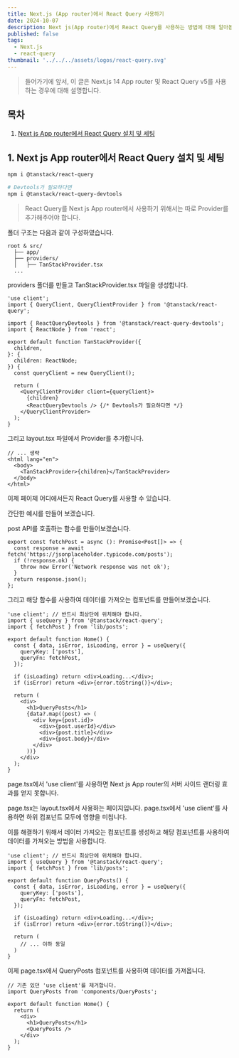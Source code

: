 ```yaml
---
title: Next.js (App router)에서 React Query 사용하기
date: 2024-10-07
description: Next js(App router)에서 React Query를 사용하는 방법에 대해 알아봅니다.
published: false
tags:
  - Next.js
  - react-query
thumbnail: '../../../assets/logos/react-query.svg'
---
```


> 들어가기에 앞서, 이 글은 Next.js 14 App router 및 React Query v5를 사용하는 경우에 대해 설명합니다.

## 목차

1. [Next js App router에서 React Query 설치 및 세팅](#1-next-js-app-router에서-react-query-설치-및-세팅)

## 1. Next js App router에서 React Query 설치 및 세팅

```bash
npm i @tanstack/react-query

# Devtools가 필요하다면
npm i @tanstack/react-query-devtools
```

> React Query를 Next js App router에서 사용하기 위해서는 따로 Provider를 추가해주어야 합니다.

폴더 구조는 다음과 같이 구성하였습니다.

```
root & src/
  ├── app/
  ├── providers/
  │   ├── TanStackProvider.tsx
  ...
```

providers 폴더를 만들고 TanStackProvider.tsx 파일을 생성합니다.

```tsx title="providers/TanStackProvider.tsx"
'use client';
import { QueryClient, QueryClientProvider } from '@tanstack/react-query';

import { ReactQueryDevtools } from '@tanstack/react-query-devtools';
import { ReactNode } from 'react';

export default function TanStackProvider({
  children,
}: {
  children: ReactNode;
}) {
  const queryClient = new QueryClient();

  return (
    <QueryClientProvider client={queryClient}>
      {children}
      <ReactQueryDevtools /> {/* Devtools가 필요하다면 */}
    </QueryClientProvider>
  );
}
```

그리고 layout.tsx 파일에서 Provider를 추가합니다.

```tsx title="app/layout.tsx"
// ... 생략
<html lang="en">
  <body>
    <TanStackProvider>{children}</TanStackProvider>
  </body>
</html>
```

이제 페이제 어디에서든지 React Query를 사용할 수 있습니다.

간단한 예시를 만들어 보겠습니다.

post API를 호출하는 함수를 만들어보겠습니다.

```tsx title="lib/posts.ts"
export const fetchPost = async (): Promise<Post[]> => {
  const response = await fetch('https://jsonplaceholder.typicode.com/posts');
  if (!response.ok) {
    throw new Error('Network response was not ok');
  }
  return response.json();
};
```

그리고 해당 함수를 사용하여 데이터를 가져오는 컴포넌트를 만들어보겠습니다.

<MDXAlert
  message="App router에서 React query를 사용하기 위해서는 반드시 파일 최상단 'use client'가 필요합니다."
  type="error"
/>

```tsx title="page.tsx"
'use client'; // 반드시 최상단에 위치해야 합니다.
import { useQuery } from '@tanstack/react-query';
import { fetchPost } from 'lib/posts';

export default function Home() {
  const { data, isError, isLoading, error } = useQuery({
    queryKey: ['posts'],
    queryFn: fetchPost,
  });

  if (isLoading) return <div>Loading...</div>;
  if (isError) return <div>{error.toString()}</div>;

  return (
    <div>
      <h1>QueryPosts</h1>
      {data?.map((post) => (
        <div key={post.id}>
          <div>{post.userId}</div>
          <div>{post.title}</div>
          <div>{post.body}</div>
        </div>
      ))}
    </div>
  );
}
```

page.tsx에서 'use client'를 사용하면 Next js App router의 서버 사이드 랜더링 효과를 얻지 못합니다.

page.tsx는 layout.tsx에서 사용하는 페이지입니다. page.tsx에서 'use client'를 사용하면 하위 컴포넌트 모두에 영향을 미칩니다.

이를 해결하기 위해서 데이터 가져오는 컴포넌트를 생성하고 해당 컴포넌트를 사용하여 데이터를 가져오는 방법을 사용합니다.

```tsx title="components/QueryPosts.tsx"
'use client'; // 반드시 최상단에 위치해야 합니다.
import { useQuery } from '@tanstack/react-query';
import { fetchPost } from 'lib/posts';

export default function QueryPosts() {
  const { data, isError, isLoading, error } = useQuery({
    queryKey: ['posts'],
    queryFn: fetchPost,
  });

  if (isLoading) return <div>Loading...</div>;
  if (isError) return <div>{error.toString()}</div>;

  return (
    // ... 이하 동일
  )
}
```

이제 page.tsx에서 QueryPosts 컴포넌트를 사용하여 데이터를 가져옵니다.

```tsx title="page.tsx"
// 기존 있던 'use client'를 제거합니다.
import QueryPosts from 'components/QueryPosts';

export default function Home() {
  return (
    <div>
      <h1>QueryPosts</h1>
      <QueryPosts />
    </div>
  );
}
```
